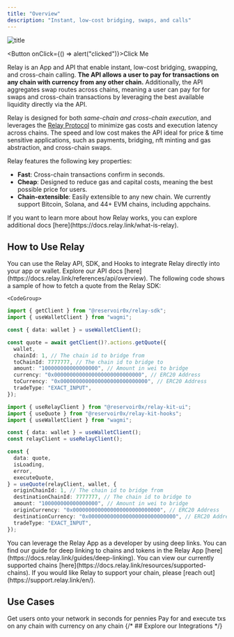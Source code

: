 ```yaml
---
title: "Overview"
description: "Instant, low-cost bridging, swaps, and calls"
---
```


![title](/images/Relay.png)


<Button onClick={() => alert("clicked")}>Click Me</Button>

Relay is an App and API that enable instant, low-cost bridging, swapping, and cross-chain calling. **The API allows a user to pay for transactions on any chain with currency from any other chain.** Additionally, the API aggregates swap routes across chains, meaning a user can pay for for swaps and cross-chain transactions by leveraging the best available liquidity directly via the API.

Relay is designed for both _same-chain and cross-chain execution_, and leverages the [Relay Protocol](https://docs.relay.link/how-it-works/relay-protocol) to minimize gas costs and execution latency across chains. The speed and low cost makes the API ideal for price & time sensitive applications, such as payments, bridging, nft minting and gas abstraction, and cross-chain swaps.

Relay features the following key properties:

- **Fast**: Cross-chain transactions confirm in seconds.
- **Cheap**: Designed to reduce gas and capital costs, meaning the best possible price for users.
- **Chain-extensible**: Easily extensible to any new chain. We currently support Bitcoin, Solana, and 44+ EVM chains, including appchains.

<Note>
  If you want to learn more about how Relay works, you can explore additional
  docs [here](https://docs.relay.link/what-is-relay).
</Note>

## How to Use Relay

<AccordionGroup>
  <Accordion title="Using the Relay API/SDK">
    You can use the Relay API, SDK, and Hooks to integrate Relay directly into your app or wallet. Explore our API docs [here](https://docs.relay.link/references/api/overview). The following code shows a sample of how to fetch a quote from the Relay SDK:

    <CodeGroup>

```typescript sdk
import { getClient } from "@reservoir0x/relay-sdk";
import { useWalletClient } from "wagmi";

const { data: wallet } = useWalletClient();

const quote = await getClient()?.actions.getQuote({
  wallet,
  chainId: 1, // The chain id to bridge from
  toChainId: 7777777, // The chain id to bridge to
  amount: "100000000000000000", // Amount in wei to bridge
  currency: "0x0000000000000000000000000000", // ERC20 Address
  toCurrency: "0x0000000000000000000000000000", // ERC20 Address
  tradeType: "EXACT_INPUT",
});
```

```typescript hooks
import { useRelayClient } from "@reservoir0x/relay-kit-ui";
import { useQuote } from "@reservoir0x/relay-kit-hooks";
import { useWalletClient } from "wagmi";

const { data: wallet } = useWalletClient();
const relayClient = useRelayClient();

const {
  data: quote,
  isLoading,
  error,
  executeQuote,
} = useQuote(relayClient, wallet, {
  originChainId: 1, // The chain id to bridge from
  destinationChainId: 7777777, // The chain id to bridge to
  amount: "100000000000000000", // Amount in wei to bridge
  originCurrency: "0x0000000000000000000000000000", // ERC20 Address
  destinationCurrency: "0x0000000000000000000000000000", // ERC20 Address
  tradeType: "EXACT_INPUT",
});
```

</CodeGroup>

  </Accordion>

<Accordion title="Deeplinking to the Relay App">
  You can leverage the Relay App as a developer by using deep links. You can
  find our guide for deep linking to chains and tokens in the Relay App
  [here](https://docs.relay.link/guides/deep-linking).
</Accordion>

  <Accordion title="Get Relay on my Chain">
    You can view our currently supported chains [here](https://docs.relay.link/resources/supported-chains). If you would like Relay to support your chain, please [reach out](https://support.relay.link/en/).
  </Accordion>
</AccordionGroup>

## Use Cases

<CardGroup cols={2}>
  <Card
    title="Instant Bridging & Onboarding"
    img="/images/UC-instant-bridging.png"
    href="https://docs.relay.link/use-cases/instant-bridging"
  >
  Get users onto your network in seconds for pennies
  </Card>
  <Card
    title="Cross-chain Execution"
    img="/images/UC-cross-chain.png"
    href="https://docs.relay.link/use-cases/cross-chain-execution"
  >
    Pay for and execute txs on any chain with currency on any chain
  </Card>
</CardGroup>
{/* ## Explore our Integrations

<CardGroup cols={3}>
  <Card
    title="Zora's Cross-chain Minting"
    icon="bridge"
    href="https://docs.relay.link/use-cases/instant-bridging"
  >

  </Card>
  <Card
    title="Eclipse Onboarding"
    img="/images/swap-widget.png"
    href="https://docs.relay.link/use-cases/cross-chain-execution"
  ></Card>
  <Card
    title="Case Study 2"
    img="/images/swap-widget.png"
    href="https://docs.relay.link/use-cases/cross-chain-execution"
  ></Card>
</CardGroup> */}
